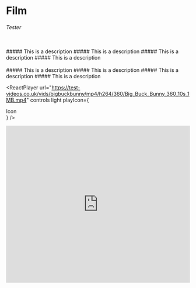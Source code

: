 

# Film
###### Tester

<ReactPlayer url="https://test-videos.co.uk/vids/bigbuckbunny/mp4/h264/360/Big_Buck_Bunny_360_10s_1MB.mp4" controls />

<br/>
##### This is a description
##### This is a description
##### This is a description
##### This is a description
<br/>


<br/>
##### This is a description
##### This is a description
##### This is a description
##### This is a description
<br/>


<ReactPlayer url="https://test-videos.co.uk/vids/bigbuckbunny/mp4/h264/360/Big_Buck_Bunny_360_10s_1MB.mp4" controls light
playIcon={ <div>Icon</div> } />

<iframe width="100%" height="430" src="https://www.youtube.com/embed/3hccXiXI0u8" frameborder="0" allow="accelerometer; autoplay; clipboard-write; encrypted-media; gyroscope; picture-in-picture"></iframe>